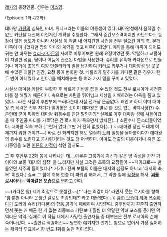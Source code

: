 [[레카]]의 등장인물. 성우는 [[이소영(EBS 성우)|이소영]].

(Episode. 1화~22화)

대마왕 [[카탄(레카)|카탄]]의 심복인 마녀. 뤼니크라는 이름의 여동생이 있다. 대마왕성에서 움직일 수 없는 카탄을 대신해 이런저런 계획을 수행한다. 그래서 중간보스격이지만 카탄보다도 등장이 많은 정도가 아니라 사실상 이 작품 내 어지간한 사건을 전부 일으킨 [[악의 축]]. 본래 마족이 아니었지만 땅의 악마와 계약을 맺고 마족이 되었다. 계약을 통해 마족이 되어도 귀는 안 바뀌는 [[슈리(레카)|슈리-카다몬]]의 사례로 미루어보면 원래 요정이었던 듯. 악랄하고 교활하며 치밀한 성품. 땅이나 어둠에 관련된 마법을 사용한다. 슈리를 유혹해 카다몬으로 만들거나 과거에 초목의 여왕 안젤리카의 딸을 납치하여 [[키라(레카)|키라]]로 키우거나 대마왕성 방 곳곳에 수많은 괴물[* 인간, 요정 등이 변화한 것. 네롤리가 말하기를 카다몬 같은 경우가 한두 번이 아니었다고 한다.]을 배치해놓는 등 여러 가지 일을 꾸미고 있었다.

사실상 대마왕 카탄이 부활한 후 빠르게 기반을 잡을 수 있던 것도 전부 로시아가 사전준비를 잘 해뒀기 때문이다. 속으로는 카탄을 뛰어넘고 세상을 지배하려는 야욕을 품고 있었다... 라는 사실이 후반부에 드러나는데 사실 전개상 뜬금없다. 왜인고 하니 이미 대마왕 측 세력은 전부 자기가 일궈놓은 것이며 대마왕은 별로 한 것도 없는 바지사장(?) 수준인데 굳이 뭐하러 대마왕 뒤통수를 친단 말인가?[* 실제로 이후 대마왕 성에 쳐들어갔을 때 주인공 파티를 가로막은 건 로시아가 죽으면서 방치된(...) 소환수나 몬스터들이었다. 대마왕 직속 부하 [그런거 없다|그딴 거 전혀 없었다](...) ~~대마왕 당신 도대체 이제까지 뭐한 거야?!~~] 바로 전 화까지만 해도 열심히 [[도리(레카)|도리]] 일행을 몰아붙이다가 대마왕의 통수를 노린다고 궁시렁거리는 것도 참 어색하다. 아마도 연출의 미흡이거나 혹은 조기종영을 노린 [[어른의 사정]]이 섞인 걸지도...

그 후 후반부 22화 쯤에 나타나는 데....아무튼 그렇기에 자신과 같은 땅 속성을 가진 가이아의 보물 '대지의 심장' 을 노리지만 사실 그것은 초목의 요정들이 ~~페이크로~~ 만들었던 저주의 돌이었다.[* 거기다 진짜 보물의 이름은 대지의 심장도 아니고 '대지의 축복' 이었다.] 결국 그 힘에 취해 한층 더 파워업 해져서, 그 악한 힘에 [[각성]]을 해서, '''[[괴물]] [[로시아]]'''라는 '''[[악마]]같은 모습'''으로 변하고 만다.

~~(카다몬 왈) 세계 최강으로 못생긴~~[* '나는 최강이다' 라면서 웃는 로시아를 향해 '힘 뿐만 아니라 못생긴 걸로도 최강인데?' 라고 대답했다(...)] [[사라 케리건|흉한 모습이 되어]] [[폭주]]하다가 도리와 슈리(카다몬)의 합동 공격에 패배하여 사망한다. 중후반까지 꾸준히 출연하면서 웃는 거 빼곤 한 거 없는 최종보스 카탄보다 훨씬 더 악랄한 악녀 포스를 풍기던 악역다운 악역. 실제로 이 작품 내에서 사망한 출연자들 중 대부분은 전부 로시아의 손에 죽어나갔다. ~~출연료 삭감머신~~ 당연한 얘기지만 인기는 참으로 없어서 가장 싫어하는 캐릭터 투표에서 한 번도 1위를 놓친 적이 없다.
